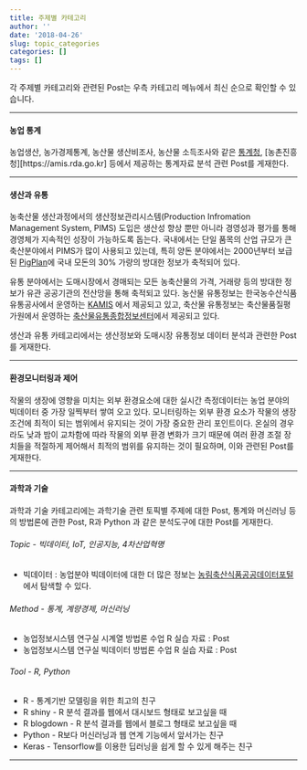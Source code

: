 ```yaml
---
title: 주제별 카테고리
author: ''
date: '2018-04-26'
slug: topic_categories
categories: []
tags: []
---
```


각 주제별 카테고리와 관련된 Post는 우측 카테고리 메뉴에서 최신 순으로 확인할 수 있습니다.

---

#### 농업 통계

농업생산, 농가경제통계, 농산물 생산비조사, 농산물 소득조사와 같은 [통계청][kostat], [농촌진흥청][https://amis.rda.go.kr] 등에서 제공하는 통계자료 분석 관련 Post를 게재한다.   

---

#### 생산과 유통

농축산물 생산과정에서의 생산정보관리시스템(Production Infromation Management System, PIMS) 도입은 생산성 향상 뿐만 아니라 경영성과 평가를 통해 경영체가 지속적인 성장이 가능하도록 돕는다. 국내에서는 단일 품목의 산업 규모가 큰 축산분야에서 PIMS가 많이 사용되고 있는데, 특히 양돈 분야에서는 2000년부터 보급된 [PigPlan](http://www.pigplan.com)에 국내 모돈의 30% 가량의 방대한 정보가 축적되어 있다. 

유통 분야에서는 도매시장에서 경매되는 모든 농축산물의 가격, 거래량 등의 방대한 정보가 유관 공공기관의 전산망을 통해 축적되고 있다. 농산물 유통정보는 한국농수산식품유통공사에서 운영하는 [KAMIS][kamis] 에서 제공되고 있고, 축산물 유통정보는 축산물품질평가원에서 운영하는 [축산물유통종합정보센터](http://www.ekapepia.com/)에서 제공되고 있다. 

생산과 유통 카테고리에서는 생산정보와 도매시장 유통정보 데이터 분석과 관련한 Post를 게재한다. 

---

#### 환경모니터링과 제어

작물의 생장에 영향을 미치는 외부 환경요소에 대한 실시간 측정데이터는 농업 분야의 빅데이터 중 가장 일찍부터 쌓여 오고 있다. 모니터링하는 외부 환경 요소가 작물의 생장 조건에 최적이 되는 범위에서 유지되는 것이 가장 중요한 관리 포인트이다. 온실의 경우라도 낮과 밤이 교차함에 따라 작물의 외부 환경 변화가 크기 때문에 여러 환경 조절 장치들을 적절하게 제어해서 최적의 범위를 유지하는 것이 필요하며, 이와 관련된 Post를 게재한다.  

---

#### 과학과 기술

과학과 기술 카테고리에는 과학기술 관련 토픽별 주제에 대한 Post, 통계와 머신러닝 등의 방법론에 관한 Post, R과 Python 과 같은 분석도구에 대한 Post를 게재한다. 

###### Topic - 빅데이터, IoT, 인공지능, 4차산업혁명 

* 빅데이터 : 농업분야 빅데이터에 대한 더 많은 정보는 [농림축산식품공공데이터포털](https://data.mafra.go.kr/) 에서 탐색할 수 있다.

###### Method - 통계, 계량경제, 머신러닝

* 농업정보시스템 연구실 시계열 방법론 수업 R 실습 자료 : Post
* 농업정보시스템 연구실 빅데이터 방법론 수업 R 실습 자료 : Post 

###### Tool - R, Python

 * R - 통계기반 모델링을 위한 최고의 친구 
 * R shiny - R 분석 결과를 웹에서 대시보드 형태로 보고싶을 때
 * R blogdown - R 분석 결과를 웹에서 블로그 형태로 보고싶을 때 
 * Python - R보다 머신러닝과 웹 연계 기능에서 앞서가는 친구
 * Keras - Tensorflow를 이용한 딥러닝을 쉽게 할 수 있게 해주는 친구

---

[kostat]: <https://kostat.go.kr/>
[kamis]: <https://www.kamis.or.kr>

